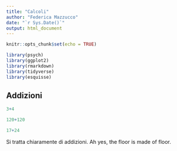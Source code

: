 ```yaml
---
title: "Calcoli"
author: "Federica Mazzucco"
date: "`r Sys.Date()`"
output: html_document
---
```


```r
knitr::opts_chunk$set(echo = TRUE)
```

```r
library(psych)
library(ggplot2)
library(rmarkdown)
library(tidyverse)
library(esquisse)
```


## Addizioni

```r
3+4
```
```r
120+120
```
```r
17+24
```

Si tratta chiaramente di addizioni. Ah yes, the floor is made of floor.